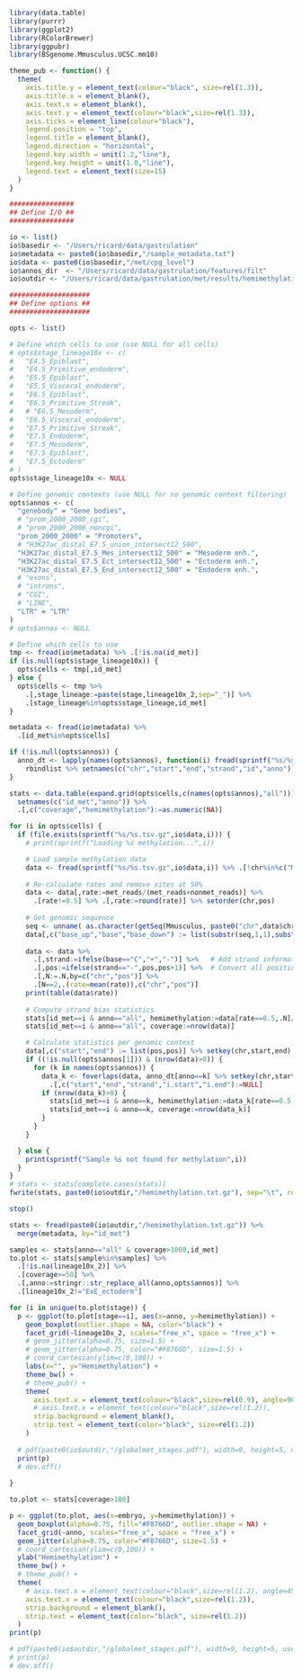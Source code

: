 ```r
library(data.table)
library(purrr)
library(ggplot2)
library(RColorBrewer)
library(ggpubr)
library(BSgenome.Mmusculus.UCSC.mm10)
```

```r
theme_pub <- function() {
  theme(
    axis.title.y = element_text(colour="black", size=rel(1.3)),
    axis.title.x = element_blank(),
    axis.text.x = element_blank(),
    axis.text.y = element_text(colour="black",size=rel(1.3)),
    axis.ticks = element_line(colour="black"),
    legend.position = "top",
    legend.title = element_blank(),
    legend.direction = "horizontal",
    legend.key.width = unit(1.2,"line"),
    legend.key.height = unit(1.0,"line"),
    legend.text = element_text(size=15)
  )
}
```

<!-- Define settings -->
```r

################
## Define I/O ##
################

io <- list()
io$basedir <- "/Users/ricard/data/gastrulation"
io$metadata <- paste0(io$basedir,"/sample_metadata.txt")
io$data <- paste0(io$basedir,"/met/cpg_level")
io$annos_dir  <- "/Users/ricard/data/gastrulation/features/filt"
io$outdir <- "/Users/ricard/data/gastrulation/met/results/hemimethylation"

####################
## Define options ##
####################

opts <- list()

# Define which cells to use (use NULL for all cells)
# opts$stage_lineage10x <- c(
#   "E4.5_Epiblast",
#   "E4.5_Primitive_endoderm",
#   "E5.5_Epiblast",
#   "E5.5_Visceral_endoderm",
#   "E6.5_Epiblast",
#   "E6.5_Primitive_Streak",
#   # "E6.5_Mesoderm",
#   "E6.5_Visceral_endoderm",
#   "E7.5_Primitive_Streak",
#   "E7.5_Endoderm",
#   "E7.5_Mesoderm",
#   "E7.5_Epiblast",
#   "E7.5_Ectoderm"
# )
opts$stage_lineage10x <- NULL

# Define genomic contexts (use NULL for no genomic context filtering)
opts$annos <- c(
  "genebody" = "Gene bodies",
  # "prom_2000_2000_cgi",
  # "prom_2000_2000_noncgi",
  "prom_2000_2000" = "Promoters",
  # "H3K27ac_distal_E7.5_union_intersect12_500",
  "H3K27ac_distal_E7.5_Mes_intersect12_500" = "Mesoderm enh.",
  "H3K27ac_distal_E7.5_Ect_intersect12_500" = "Ectoderm enh.",
  "H3K27ac_distal_E7.5_End_intersect12_500" = "Endoderm enh.",
  # "exons",
  # "introns",
  # "CGI",
  # "LINE",
  "LTR" = "LTR"
)
# opts$annos <- NULL

# Define which cells to use
tmp <- fread(io$metadata) %>% .[!is.na(id_met)]
if (is.null(opts$stage_lineage10x)) {
  opts$cells <- tmp[,id_met]
} else {
  opts$cells <- tmp %>%
    .[,stage_lineage:=paste(stage,lineage10x_2,sep="_")] %>%
    .[stage_lineage%in%opts$stage_lineage,id_met]
}
```

<!-- Load sample metadata -->
```r
metadata <- fread(io$metadata) %>% 
  .[id_met%in%opts$cells]
```

<!-- Load genomic contexts metadata -->
```r
if (!is.null(opts$annos)) {
  anno_dt <- lapply(names(opts$annos), function(i) fread(sprintf("%s/%s.bed.gz",io$annos_dir,i))) %>%  
    rbindlist %>% setnames(c("chr","start","end","strand","id","anno"))
}
```

<!-- Load methylation data and calculate strand bias statistics -->
```r
stats <- data.table(expand.grid(opts$cells,c(names(opts$annos),"all"))) %>% 
  setnames(c("id_met","anno")) %>%
  .[,c("coverage","hemimethylation"):=as.numeric(NA)]

for (i in opts$cells) {
  if (file.exists(sprintf("%s/%s.tsv.gz",io$data,i))) {
    # print(sprintf("Loading %s methylation...",i))

    # Load sample methylation data
    data <- fread(sprintf("%s/%s.tsv.gz",io$data,i)) %>% .[!chr%in%c("MT")] %>% setorder(chr,pos)
    
    # Re-calculate rates and remove sites at 50%
    data <- data[,rate:=met_reads/(met_reads+nonmet_reads)] %>% 
      .[rate!=0.5] %>% .[,rate:=round(rate)] %>% setorder(chr,pos)
    
    # Get genomic sequence
    seq <- unname( as.character(getSeq(Mmusculus, paste0("chr",data$chr), data$pos-1, data$pos+1)) )
    data[,c("base_up","base","base_down") := list(substr(seq,1,1),substr(seq,2,2),substr(seq,3,3))]
    
    data <- data %>%
      .[,strand:=ifelse(base=="C","+","-")] %>%   # Add strand information
      .[,pos:=ifelse(strand=="-",pos,pos+1)] %>%  # Convert all positions to the positive strand
      .[,N:=.N,by=c("chr","pos")] %>%
      .[N==2,.(rate=mean(rate)),c("chr","pos")]
    print(table(data$rate))
    
    # Compute strand bias statistics
    stats[id_met==i & anno=="all", hemimethylation:=data[rate==0.5,.N]/nrow(data)]
    stats[id_met==i & anno=="all", coverage:=nrow(data)]

    # Calculate statistics per genomic context
    data[,c("start","end") := list(pos,pos)] %>% setkey(chr,start,end)
    if ((!is.null(opts$annos[1])) & (nrow(data)>0)) {
      for (k in names(opts$annos)) {
        data_k <- foverlaps(data, anno_dt[anno==k] %>% setkey(chr,start,end), nomatch=0) %>%
          .[,c("start","end","strand","i.start","i.end"):=NULL]
        if (nrow(data_k)>0) {
          stats[id_met==i & anno==k, hemimethylation:=data_k[rate==0.5,.N]/nrow(data_k)]
          stats[id_met==i & anno==k, coverage:=nrow(data_k)]
        }
      }
    }

  } else {
    print(sprintf("Sample %s not found for methylation",i))
  }
}
# stats <- stats[complete.cases(stats)]
fwrite(stats, paste0(io$outdir,"/hemimethylation.txt.gz"), sep="\t", row.names=F, col.names=T)
``` 

```r
stop()
```

```r
stats <- fread(paste0(io$outdir,"/hemimethylation.txt.gz")) %>% 
  merge(metadata, by="id_met")
```


<!-- Boxplots -->

```r
samples <- stats[anno=="all" & coverage>1000,id_met]
to.plot <- stats[sample%in%samples] %>%
  .[!is.na(lineage10x_2)] %>%
  .[coverage>=50] %>%
  .[,anno:=stringr::str_replace_all(anno,opts$annos)] %>%
  .[lineage10x_2!="ExE_ectoderm"]
```

```r
for (i in unique(to.plot$stage)) {
  p <- ggplot(to.plot[stage==i], aes(x=anno, y=hemimethylation)) +
    geom_boxplot(outlier.shape = NA, color="black") +
    facet_grid(~lineage10x_2, scales="free_x", space = "free_x") +
    # geom_jitter(alpha=0.75, size=1.5) +
    # geom_jitter(alpha=0.75, color="#F8766D", size=1.5) +
    # coord_cartesian(ylim=c(0,100)) +
    labs(x="", y="Hemimethylation") +
    theme_bw() +
    # theme_pub() +
    theme(
      axis.text.x = element_text(colour="black",size=rel(0.9), angle=90, hjust=1, vjust=1),
      # axis.text.x = element_text(colour="black",size=rel(1.2)),
      strip.background = element_blank(),
      strip.text = element_text(color="black", size=rel(1.2))
    )
  
  # pdf(paste0(io$outdir,"/globalmet_stages.pdf"), width=9, height=5, useDingbats = F)
  print(p)
  # dev.off()
  
}
```


<!-- Boxplots -->
```r
to.plot <- stats[coverage>100]

p <- ggplot(to.plot, aes(x=embryo, y=hemimethylation)) +
  geom_boxplot(alpha=0.75, fill="#F8766D", outlier.shape = NA) +
  facet_grid(~anno, scales="free_x", space = "free_x") +
  geom_jitter(alpha=0.75, color="#F8766D", size=1.5) +
  # coord_cartesian(ylim=c(0,100)) +
  ylab("Hemimethylation") +
  theme_bw() +
  # theme_pub() +
  theme(
    # axis.text.x = element_text(colour="black",size=rel(1.2), angle=45, hjust=1, vjust=1),
    axis.text.x = element_text(colour="black",size=rel(1.2)),
    strip.background = element_blank(),
    strip.text = element_text(color="black", size=rel(1.2))
  )
print(p)

# pdf(paste0(io$outdir,"/globalmet_stages.pdf"), width=9, height=5, useDingbats = F)
# print(p)
# dev.off()
```